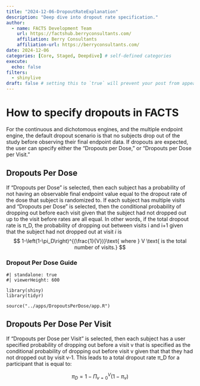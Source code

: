 ```yaml
---
title: "2024-12-06-DropoutRateExplanation"
description: "Deep dive into dropout rate specification."
author:
  - name: FACTS Development Team
    url: https://factshub.berryconsultants.com/
    affiliation: Berry Consultants
    affiliation-url: https://berryconsultants.com/ 
date: 2024-12-06
categories: [Core, Staged, Deepdive] # self-defined categories
execute:
  echo: false
filters:
  - shinylive
draft: false # setting this to `true` will prevent your post from appearing on your listing page until you're ready!
---
```


# How to specify dropouts in FACTS

For the continuous and dichotomous engines, and the multiple endpoint engine, the default dropout scenario is that no subjects drop out of the study before observing their final endpoint data. If dropouts are expected, the user can specify either the “Dropouts per Dose,” or “Dropouts per Dose per Visit.”

## Dropouts Per Dose
If “Dropouts per Dose” is selected, then each subject has a probability of not having an observable final endpoint value equal to the dropout rate of the dose that subject is randomized to. If each subject has multiple visits and “Dropouts per Dose” is selected, then the conditional probability of dropping out before each visit given that the subject had not dropped out up to the visit before rates are all equal. In other words, if the total dropout rate is π_D, the probability of dropping out between visits i and i+1 given that the subject had not dropped out at visit $i$ is
$$
1-\left(1-\pi_D\right)^{(\frac{1}{V})}\text{ where } V \text{ is the total number of visits.}
$$

### Dropout Per Dose Guide

```shinylive-r
#| standalone: true
#| viewerHeight: 600

library(shiny)
library(tidyr)

source("../apps/DropoutsPerDose/app.R")
```

## Dropouts Per Dose Per Visit

If “Dropouts per Dose per Visit” is selected, then each subject has a user specified probability of dropping out before a visit v that is specified as the conditional probability of dropping out before visit v given that that they had not dropped out by visit v-1. This leads to a total dropout rate π_D for a participant that is equal to:

$$
\pi_D = 1-\Pi_{v=0}^V(1-\pi_v)
$$
